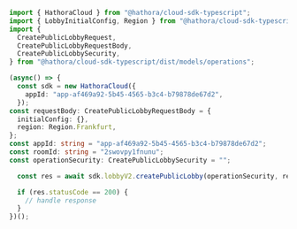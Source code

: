 ```typescript CreatePublicLobby.ts
import { HathoraCloud } from "@hathora/cloud-sdk-typescript";
import { LobbyInitialConfig, Region } from "@hathora/cloud-sdk-typescript/dist/models/components";
import {
  CreatePublicLobbyRequest,
  CreatePublicLobbyRequestBody,
  CreatePublicLobbySecurity,
} from "@hathora/cloud-sdk-typescript/dist/models/operations";

(async() => {
  const sdk = new HathoraCloud({
    appId: "app-af469a92-5b45-4565-b3c4-b79878de67d2",
  });
const requestBody: CreatePublicLobbyRequestBody = {
  initialConfig: {},
  region: Region.Frankfurt,
};
const appId: string = "app-af469a92-5b45-4565-b3c4-b79878de67d2";
const roomId: string = "2swovpy1fnunu";
const operationSecurity: CreatePublicLobbySecurity = "";

  const res = await sdk.lobbyV2.createPublicLobby(operationSecurity, requestBody, appId, roomId);

  if (res.statusCode == 200) {
    // handle response
  }
})();
```
